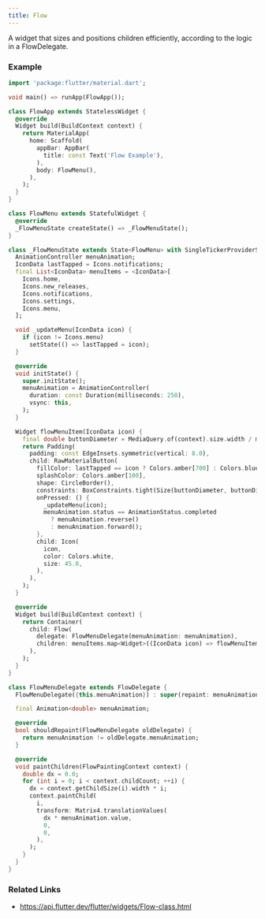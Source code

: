 ```yaml
---
title: Flow
---
```


A widget that sizes and positions children efficiently, according to the logic in a FlowDelegate.

### Example

```dart liveslice=Flow
import 'package:flutter/material.dart';

void main() => runApp(FlowApp());

class FlowApp extends StatelessWidget {
  @override
  Widget build(BuildContext context) {
    return MaterialApp(
      home: Scaffold(
        appBar: AppBar(
          title: const Text('Flow Example'),
        ),
        body: FlowMenu(),
      ),
    );
  }
}

class FlowMenu extends StatefulWidget {
  @override
  _FlowMenuState createState() => _FlowMenuState();
}

class _FlowMenuState extends State<FlowMenu> with SingleTickerProviderStateMixin {
  AnimationController menuAnimation;
  IconData lastTapped = Icons.notifications;
  final List<IconData> menuItems = <IconData>[
    Icons.home,
    Icons.new_releases,
    Icons.notifications,
    Icons.settings,
    Icons.menu,
  ];

  void _updateMenu(IconData icon) {
    if (icon != Icons.menu)
      setState(() => lastTapped = icon);
  }

  @override
  void initState() {
    super.initState();
    menuAnimation = AnimationController(
      duration: const Duration(milliseconds: 250),
      vsync: this,
    );
  }

  Widget flowMenuItem(IconData icon) {
    final double buttonDiameter = MediaQuery.of(context).size.width / menuItems.length;
    return Padding(
      padding: const EdgeInsets.symmetric(vertical: 8.0),
      child: RawMaterialButton(
        fillColor: lastTapped == icon ? Colors.amber[700] : Colors.blue,
        splashColor: Colors.amber[100],
        shape: CircleBorder(),
        constraints: BoxConstraints.tight(Size(buttonDiameter, buttonDiameter)),
        onPressed: () {
          _updateMenu(icon);
          menuAnimation.status == AnimationStatus.completed
            ? menuAnimation.reverse()
            : menuAnimation.forward();
        },
        child: Icon(
          icon,
          color: Colors.white,
          size: 45.0,
        ),
      ),
    );
  }

  @override
  Widget build(BuildContext context) {
    return Container(
      child: Flow(
        delegate: FlowMenuDelegate(menuAnimation: menuAnimation),
        children: menuItems.map<Widget>((IconData icon) => flowMenuItem(icon)).toList(),
      ),
    );
  }
}

class FlowMenuDelegate extends FlowDelegate {
  FlowMenuDelegate({this.menuAnimation}) : super(repaint: menuAnimation);

  final Animation<double> menuAnimation;

  @override
  bool shouldRepaint(FlowMenuDelegate oldDelegate) {
    return menuAnimation != oldDelegate.menuAnimation;
  }

  @override
  void paintChildren(FlowPaintingContext context) {
    double dx = 0.0;
    for (int i = 0; i < context.childCount; ++i) {
      dx = context.getChildSize(i).width * i;
      context.paintChild(
        i,
        transform: Matrix4.translationValues(
          dx * menuAnimation.value,
          0,
          0,
        ),
      );
    }
  }
}
```

### Related Links
- https://api.flutter.dev/flutter/widgets/Flow-class.html
